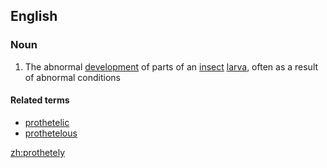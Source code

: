 ==English==

===Noun===
{{en-noun|-}}

# The abnormal [[development]] of parts of an [[insect]] [[larva]], often as a result of abnormal conditions

====Related terms====
* [[prothetelic]]
* [[prothetelous]]

[[zh:prothetely]]